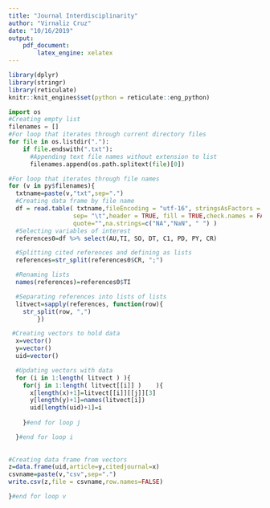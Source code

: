 ```yaml
---
title: "Journal Interdisciplinarity"
author: "Virnaliz Cruz"
date: "10/16/2019"
output:
    pdf_document:
        latex_engine: xelatex
---
```


```r
library(dplyr)
library(stringr)
library(reticulate)
knitr::knit_engines$set(python = reticulate::eng_python)
```

```python
import os
#Creating empty list
filenames = []
#For loop that iterates through current directory files
for file in os.listdir("."):
    if file.endswith(".txt"):
      #Appending text file names without extension to list
      filenames.append(os.path.splitext(file)[0])
```
```r
#For loop that iterates through file names
for (v in py$filenames){
  txtname=paste(v,"txt",sep=".")
  #Creating data frame by file name
  df = read.table( txtname,fileEncoding = "utf-16", stringsAsFactors = FALSE,
                  sep= "\t",header = TRUE, fill = TRUE,check.names = FALSE,
                  quote="",na.strings=c("NA","NaN", " ") )
  #Selecting variables of interest
  references0=df %>% select(AU,TI, SO, DT, C1, PD, PY, CR)

  #Splitting cited references and defining as lists  
  references=str_split(references0$CR, ";")

  #Renaming lists
  names(references)=references0$TI

  #Separating references into lists of lists
  litvect=sapply(references, function(row){
    str_split(row, ",")
        })

 #Creating vectors to hold data
  x=vector()
  y=vector()
  uid=vector()

  #Updating vectors with data
  for (i in 1:length( litvect ) ){
    for(j in 1:length( litvect[[i]] )    ){
      x[length(x)+1]=litvect[[i]][[j]][3]
      y[length(y)+1]=names(litvect[i])
      uid[length(uid)+1]=i
    
    }#end for loop j

  }#end for loop i
  
 
#Creating data frame from vectors
z=data.frame(uid,article=y,citedjournal=x)
csvname=paste(v,"csv",sep=".")
write.csv(z,file = csvname,row.names=FALSE)

}#end for loop v
```

